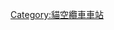 {{Routemap|title=貓空纜車|title-bg=#78BE20|title-color=white
|inline=<includeonly>yes</includeonly>|map=
SUBWAY\uhKINTa\~~[[文湖線|捷運文湖線]]~~[[動物園站 (臺北市)|動物園站]]
\uhDST\~~轉角一站
\uhBHF\~~[[動物園南站]]
\uhDST\~~轉角二站
\uhBHF\~~[[指南宮站]]
\uhKBHFe\~~[[貓空站]]
}}<noinclude>

{{rdt intro|[[貓空纜車]]}}
[[Category:貓空纜車車站]]
</noinclude>